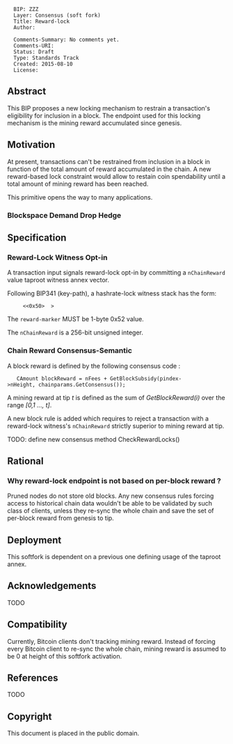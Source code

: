 <pre>
  BIP: ZZZ
  Layer: Consensus (soft fork)
  Title: Reward-lock
  Author: 
         
  Comments-Summary: No comments yet.
  Comments-URI: 
  Status: Draft
  Type: Standards Track
  Created: 2015-08-10
  License: 
</pre>


==Abstract==

This BIP proposes a new locking mechanism to restrain a transaction's eligibility for inclusion in a block.
The endpoint used for this locking mechanism is the mining reward accumulated since genesis.

==Motivation==

At present, transactions can't be restrained from inclusion in a block in function of the total
amount of reward accumulated in the chain. A new reward-based lock constraint would allow to 
restain coin spendability until a total amount of mining reward has been reached.

This primitive opens the way to many applications.

===Blockspace Demand Drop Hedge===


==Specification==

=== Reward-Lock Witness Opt-in ===

A transaction input signals reward-lock opt-in by committing a <code>nChainReward</code> 
value taproot witness annex vector.

Following BIP341 (key-path), a hashrate-lock witness stack has the form:

     <signature> <<0x50> <reward-marker> <nChainReward>>

The <code>reward-marker</code> MUST be 1-byte 0x52 value.

The <code>nChainReward</code> is a 256-bit unsigned integer.

=== Chain Reward Consensus-Semantic ===

A block reward is defined by the following consensus code :

    CAmount blockReward = nFees + GetBlockSubsidy(pindex->nHeight, chainparams.GetConsensus());

A mining reward at tip ''t'' is defined as the sum of ''GetBlockReward(i)'' over the range ''[0,1 ..., t]''.

A new block rule is added which requires to reject a transaction with a reward-lock witness's 
<code>nChainReward</code> strictly superior to mining reward at tip.

TODO: define new consensus method CheckRewardLocks()

==Rational==

=== Why reward-lock endpoint is not based on per-block reward ? ===

Pruned nodes do not store old blocks. Any new consensus rules forcing access to historical chain
data wouldn't be able to be validated by such class of clients, unless they re-sync the whole
chain and save the set of per-block reward from genesis to tip.

==Deployment==

This softfork is dependent on a previous one defining usage of the taproot annex.


==Acknowledgements==

TODO

==Compatibility==

Currently, Bitcoin clients don't tracking mining reward. Instead of forcing every Bitcoin client
to re-sync the whole chain, mining reward is assumed to be 0 at height of this softfork activation.

==References==

TODO

==Copyright==

This document is placed in the public domain.
